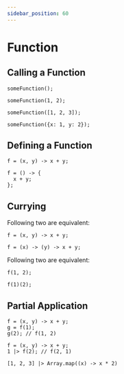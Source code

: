 ```yaml
---
sidebar_position: 60
---
```


# Function

## Calling a Function

```
someFunction();
```

```
someFunction(1, 2);
```

```
someFunction([1, 2, 3]);
```

```
someFunction({x: 1, y: 2});
```

## Defining a Function

```
f = (x, y) -> x + y;
```

```
f = () -> {
  x + y;
};
```

## Currying

Following two are equivalent:

```
f = (x, y) -> x + y;
```

```
f = (x) -> (y) -> x + y;
```

Following two are equivalent:

```
f(1, 2);
```

```
f(1)(2);
```

## Partial Application

```
f = (x, y) -> x + y;
g = f(1);
g(2); // f(1, 2)
```

```
f = (x, y) -> x + y;
1 |> f(2); // f(2, 1)
```

```
[1, 2, 3] |> Array.map((x) -> x * 2)
```